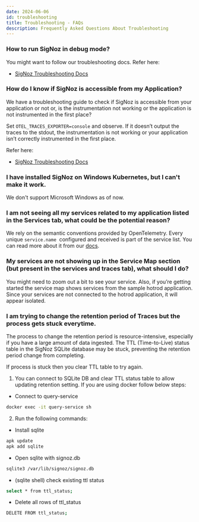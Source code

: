 ```yaml
---
date: 2024-06-06
id: troubleshooting
title: Troubleshooting - FAQs
description: Frequently Asked Questions About Troubleshooting
---
```


### How to run SigNoz in debug mode?

You might want to follow our troubleshooting docs.
Refer here:

- [SigNoz Troubleshooting Docs](https://signoz.io/docs/install/troubleshooting/)

### How do I know if SigNoz is accessible from my Application?

We have a troubleshooting guide to check if  SigNoz is accessible from your application or not or, is the instrumentation not working or the application is not instrumented in the first place?

Set `OTEL_TRACES_EXPORTER=console` and observe. If it doesn’t output the traces to the stdout, the instrumentation is not working or your application isn’t correctly instrumented in the first place.

Refer here:

- [SigNoz Troubleshooting Docs](https://signoz.io/docs/install/troubleshooting/#kubernetes)

### I have installed SigNoz on Windows Kubernetes, but I can't make it work.

We don't support Microsoft Windows as of now.

### I am not seeing all my services related to my application listed in the Services tab, what could be the potential reason?

We rely on the semantic conventions provided by OpenTelemetry. Every unique `service.name`
 configured and received is part of the service list. You can read more about it from our [docs](https://signoz.io/docs/userguide/metrics/#open-the-services-section).


### My services are not showing up in the Service Map section (but present in the services and traces tab), what should I do?

You might need to zoom out a bit to see your service. Also, if you’re getting started the service map shows services from the sample hotrod application. Since your services are not connected to the hotrod application, it will appear isolated.

### I am trying to change the retention period of Traces but the process gets stuck everytime.

The process to change the retention period is resource-intensive, especially if you have a large amount of data ingested. The TTL (Time-to-Live) status table in the SigNoz SQLite database may be stuck, preventing the retention period change from completing.

If process is stuck then you clear TTL table to try again.

1. You can connect to SQLite DB and clear TTL status table to allow updating retention setting. If you are using docker follow below steps:

- Connect to query-service
```bash
docker exec -it query-service sh
```

2. Run the following commands:
- Install sqlite
```bash
apk update
apk add sqlite
```

- Open sqlite with signoz.db
```bash
sqlite3 /var/lib/signoz/signoz.db
```

- (sqlite shell) check existing ttl status
```bash
select * from ttl_status;
```

- Delete all rows of ttl_status
```bash
DELETE FROM ttl_status;
```

